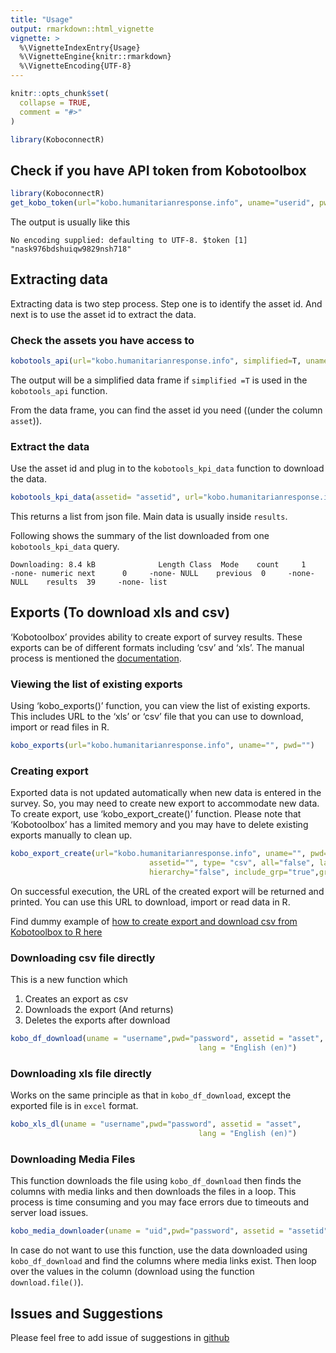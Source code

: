 ```yaml
---
title: "Usage"
output: rmarkdown::html_vignette
vignette: >
  %\VignetteIndexEntry{Usage}
  %\VignetteEngine{knitr::rmarkdown}
  %\VignetteEncoding{UTF-8}
---
```


```r
knitr::opts_chunk$set(
  collapse = TRUE,
  comment = "#>"
)
```

```r
library(KoboconnectR)
```


## Check if you have API token from Kobotoolbox



```r
library(KoboconnectR)
get_kobo_token(url="kobo.humanitarianresponse.info", uname="userid", pwd="password")
```


The output is usually like this

`
No encoding supplied: defaulting to UTF-8.
$token
[1] "nask976bdshuiqw9829nsh718"
`

## Extracting data

Extracting data is two step process. Step one is to identify the asset id. And next is to use the asset id to extract the data.

### Check the assets you have access to


```r
kobotools_api(url="kobo.humanitarianresponse.info", simplified=T, uname="userid", pwd="password")
```

The output will be a simplified data frame if `simplified =T` is used in the `kobotools_api` function.


From the data frame, you can find the asset id you need ((under the column `asset`)). 


### Extract the data


Use the asset id and plug in to the `kobotools_kpi_data` function to download the data.


```r
kobotools_kpi_data(assetid= "assetid", url="kobo.humanitarianresponse.info", uname="username", pwd="password")
```



This returns a list from json file. Main data is usually inside `results`.

Following shows the summary of the list downloaded from one `kobotools_kpi_data` query.

`Downloading: 8.4 kB              Length Class  Mode   
count     1     -none- numeric
next      0     -none- NULL   
previous  0     -none- NULL   
results  39     -none- list   `


## Exports (To download xls and csv)

'Kobotoolbox' provides ability to create export of survey results. These exports can be of different formats including 'csv' and 'xls'. The manual process is mentioned the [documentation](https://support.kobotoolbox.org/export_download.html).


### Viewing the list of existing exports


Using 'kobo_exports()' function, you can view the list of existing exports. This includes URL to the 'xls' or 'csv' file that you can use to download, import or read files in R.


```r
kobo_exports(url="kobo.humanitarianresponse.info", uname="", pwd="")
```


### Creating export


Exported data is not updated automatically when new data is entered in the survey. So, you may need to create new export to accommodate new data. To create export, use 'kobo_export_create()' function.
Please note that 'Kobotoolbox' has a limited memory and you may have to delete existing exports manually to clean up.


```r
kobo_export_create(url="kobo.humanitarianresponse.info", uname="", pwd="",
                               assetid="", type= "csv", all="false", lang="_default",
                               hierarchy="false", include_grp="true",grp_sep="/")
```

On successful execution, the URL of the created export will be returned and printed. You can use this URL to download, import or read data in R.

Find dummy example of [how to create export and download csv from Kobotoolbox to R here](https://blog.asitavsen.com/post/how-to-download-kobotoolbox-data-in-r/)

### Downloading csv file directly

This is a new function which

1. Creates an export as csv
2. Downloads the export (And returns)
3. Deletes the exports after download


```r
kobo_df_download(uname = "username",pwd="password", assetid = "asset",
                                          lang = "English (en)")
```

### Downloading xls file directly

Works on the same principle as that in `kobo_df_download`, except the exported file is in `excel` format.

```r
kobo_xls_dl(uname = "username",pwd="password", assetid = "asset",
                                          lang = "English (en)")
```



### Downloading Media Files

This function downloads the file using `kobo_df_download` then finds the columns with media links and then downloads the files in a loop. This process is time consuming and you may face errors due to timeouts and server load issues.

```r
kobo_media_downloader(uname = "uid",pwd="password", assetid = "assetid")
```

In case do not want to use this function, use the data downloaded using `kobo_df_download` and find the columns where media links exist. Then loop over the values in the column (download using the function `download.file()`).

## Issues and Suggestions

Please feel free to add issue of suggestions in [github](https://github.com/asitav-sen/KoboconnectR/issues)

